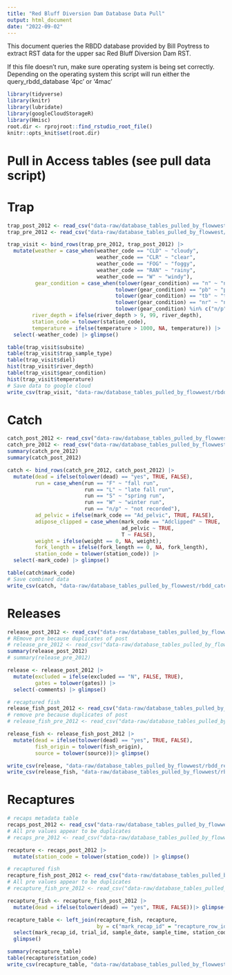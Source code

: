 ```yaml
---
title: "Red Bluff Diversion Dam Database Data Pull"
output: html_document
date: "2022-09-02"
---
```


This document queries the RBDD database provided by Bill Poytress to extract
RST data for the upper sac Red Bluff Diversion Dam RST. 

If this file doesn't run, make sure operating system is being set correctly. 
Depending on the operating system this script will run either the query_rbdd_database
'4pc' or '4mac'


```r
library(tidyverse)
library(knitr)
library(lubridate)
library(googleCloudStorageR)
library(Hmisc)
root.dir <- rprojroot::find_rstudio_root_file()
knitr::opts_knit$set(root.dir)
```


# Pull in Access tables (see pull data script)


# Trap
```r
trap_post_2012 <- read_csv("data-raw/database_tables_pulled_by_flowwest/trap_access_post_2012.csv") |> glimpse()
trap_pre_2012 <- read_csv("data-raw/database_tables_pulled_by_flowwest/trap_access_pre_2012.csv") |> glimpse()

trap_visit <- bind_rows(trap_pre_2012, trap_post_2012) |> 
  mutate(weather = case_when(weather_code == "CLD" ~ "cloudy", 
                             weather_code == "CLR" ~ "clear", 
                             weather_code == "FOG" ~ "foggy", 
                             weather_code == "RAN" ~ "rainy", 
                             weather_code == "W" ~ "windy"),
         gear_condition = case_when(tolower(gear_condition) == "n" ~ "normal", 
                                   tolower(gear_condition) == "pb" ~ "partial block",
                                   tolower(gear_condition) == "tb" ~ "total block",
                                   tolower(gear_condition) == "nr" ~ "not rotating",
                                   tolower(gear_condition) %in% c("n/p") ~ "not recorded"),
        river_depth = ifelse(river_depth > 9, 99, river_depth),
        station_code = tolower(station_code), 
        temperature = ifelse(temperature > 1000, NA, temperature)) |> 
  select(-weather_code) |> glimpse()

table(trap_visit$subsite)
table(trap_visit$trap_sample_type)
table(trap_visit$diel)
hist(trap_visit$river_depth)
table(trap_visit$gear_condition)
hist(trap_visit$temperature)
# Save data to google cloud
write_csv(trap_visit, "data-raw/database_tables_pulled_by_flowwest/rbdd_trap_raw_combined.csv")
```

# Catch
```r
catch_post_2012 <- read_csv("data-raw/database_tables_pulled_by_flowwest/catch_access_post_2012.csv") |> glimpse()
catch_pre_2012 <- read_csv("data-raw/database_tables_pulled_by_flowwest/catch_access_pre_2012.csv") |> glimpse()
summary(catch_pre_2012)
summary(catch_post_2012)

catch <- bind_rows(catch_pre_2012, catch_post_2012) |> 
  mutate(dead = ifelse(tolower(dead) == "yes", TRUE, FALSE),
         run = case_when(run == "F" ~ "fall run", 
                         run == "L" ~ "late fall run", 
                         run == "S" ~ "spring run", 
                         run == "W" ~ "winter run",
                         run == "n/p" ~ "not recorded"),
         ad_pelvic = ifelse(mark_code == "Ad_pelvic", TRUE, FALSE),
         adipose_clipped = case_when(mark_code == "Adclipped" ~ TRUE,
                                     ad_pelvic ~ TRUE, 
                                     T ~ FALSE),
         weight = ifelse(weight == 0, NA, weight),
         fork_length = ifelse(fork_length == 0, NA, fork_length),
         station_code = tolower(station_code)) |> 
  select(-mark_code) |> glimpse()

table(catch$mark_code)
# Save combined data
write_csv(catch, "data-raw/database_tables_pulled_by_flowwest/rbdd_catch_raw_combined.csv")
```

# Releases 
```r
release_post_2012 <- read_csv("data-raw/database_tables_pulled_by_flowwest/release_access_post_2012.csv") |> glimpse()
# REmove pre because duplicates of post
# release_pre_2012 <- read_csv("data-raw/database_tables_pulled_by_flowwest/release_access_pre_2012.csv") |> glimpse()
summary(release_post_2012)
# summary(release_pre_2012)

release <- release_post_2012 |> 
  mutate(excluded = ifelse(excluded == "N", FALSE, TRUE),
         gates = tolower(gates)) |> 
  select(-comments) |> glimpse()

# recaptured fish 
release_fish_post_2012 <- read_csv("data-raw/database_tables_pulled_by_flowwest/release_fishaccess_post_2012.csv") |> glimpse()
# remove pre because duplicates of post
# release_fish_pre_2012 <- read_csv("data-raw/database_tables_pulled_by_flowwest/release_fishaccess_pre_2012.csv") |> glimpse()

release_fish <- release_fish_post_2012 |> 
  mutate(dead = ifelse(tolower(dead) == "yes", TRUE, FALSE),
         fish_origin = tolower(fish_origin),
         source = tolower(source))|> glimpse()

write_csv(release, "data-raw/database_tables_pulled_by_flowwest/rbdd_releases_raw.csv")
write_csv(release_fish, "data-raw/database_tables_pulled_by_flowwest/rbdd_release_fish_raw.csv")

```

# Recaptures 
```r
# recaps metadata table 
recaps_post_2012 <- read_csv("data-raw/database_tables_pulled_by_flowwest/recapture_access_post_2012.csv") |> glimpse()
# All pre values appear to be duplicates
# recaps_pre_2012 <- read_csv("data-raw/database_tables_pulled_by_flowwest/recapture_access_pre_2012.csv") |> glimpse()

recapture <- recaps_post_2012 |> 
  mutate(station_code = tolower(station_code)) |> glimpse()

# recaptured fish 
recapture_fish_post_2012 <- read_csv("data-raw/database_tables_pulled_by_flowwest/recapture_fishaccess_post_2012.csv") |> glimpse()
# All pre values appear to be duplicates
# recapture_fish_pre_2012 <- read_csv("data-raw/database_tables_pulled_by_flowwest/recapture_fishaccess_pre_2012.csv") |> glimpse()

recapture_fish <- recapture_fish_post_2012 |> 
  mutate(dead = ifelse(tolower(dead) == "yes", TRUE, FALSE))|> glimpse()

recapture_table <- left_join(recapture_fish, recapture, 
                             by = c("mark_recap_id" = "recapture_row_id" )) |> 
  select(mark_recap_id, trial_id, sample_date, sample_time, station_code, flows, mark_code, fork_length, count, dead) |> 
  glimpse()

summary(recapture_table)
table(recapture$station_code)
write_csv(recapture_table, "data-raw/database_tables_pulled_by_flowwest/rbdd_recaptures_raw.csv")

```
